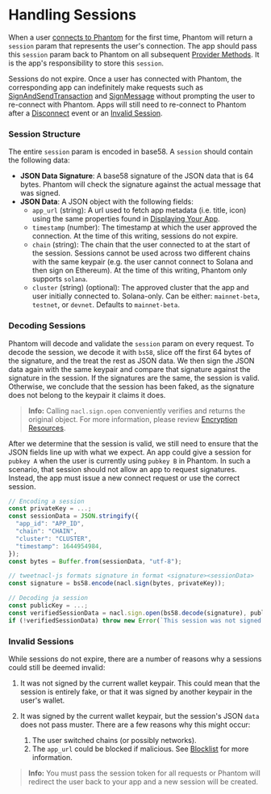 # Handling Sessions

When a user [connects to Phantom](provider-methods/connect.md) for the first time, Phantom will return a `session` param that represents the user's connection. The app should pass this `session` param back to Phantom on all subsequent [Provider Methods](provider-methods/). It is the app's responsibility to store this `session`.

Sessions do not expire. Once a user has connected with Phantom, the corresponding app can indefinitely make requests such as [SignAndSendTransaction](provider-methods/signandsendtransaction.md) and [SignMessage](provider-methods/signmessage.md) without prompting the user to re-connect with Phantom. Apps will still need to re-connect to Phantom after a [Disconnect](provider-methods/disconnect.md) event or an [Invalid Session](handling-sessions.md#invalid-sessions).

### Session Structure

The entire `session` param is encoded in base58. A `session` should contain the following data:

* **JSON Data Signature**: A base58 signature of the JSON data that is 64 bytes. Phantom will check the signature against the actual message that was signed.
* **JSON Data**: A JSON object with the following fields:
  * `app_url` (string): A url used to fetch app metadata (i.e. title, icon) using the same properties found in [Displaying Your App](../best-practices/displaying-your-app.md).
  * `timestamp` (number): The timestamp at which the user approved the connection. At the time of this writing, sessions do not expire.
  * `chain` (string): The chain that the user connected to at the start of the session. Sessions cannot be used across two different chains with the same keypair (e.g. the user cannot connect to Solana and then sign on Ethereum). At the time of this writing, Phantom only supports `solana`.
  * `cluster` (string) (optional): The approved cluster that the app and user initially connected to. Solana-only. Can be either: `mainnet-beta`, `testnet`, or `devnet`. Defaults to `mainnet-beta`.

### Decoding Sessions

Phantom will decode and validate the `session` param on every request. To decode the session, we decode it with `bs58`, slice off the first 64 bytes of the signature, and the treat the rest as JSON data. We then sign the JSON data again with the same keypair and compare that signature against the signature in the session. If the signatures are the same, the session is valid. Otherwise, we conclude that the session has been faked, as the signature does not belong to the keypair it claims it does.

> **Info:** Calling `nacl.sign.open` conveniently verifies and returns the original object. For more information, please review [Encryption Resources](encryption.md#encryption-resources).

After we determine that the session is valid, we still need to ensure that the JSON fields line up with what we expect. An app could give a session for `pubkey A` when the user is currently using `pubkey B` in Phantom. In such a scenario, that session should not allow an app to request signatures. Instead, the app must issue a new connect request or use the correct session.

```javascript
// Encoding a session
const privateKey = ...;
const sessionData = JSON.stringify({
  "app_id": "APP_ID",
  "chain": "CHAIN",
  "cluster": "CLUSTER",
  "timestamp": 1644954984,
});
const bytes = Buffer.from(sessionData, "utf-8");

// tweetnacl-js formats signature in format <signature><sessionData>
const signature = bs58.encode(nacl.sign(bytes, privateKey));

// Decoding ja session
const publicKey = ...;
const verifiedSessionData = nacl.sign.open(bs58.decode(signature), publicKey.toBytes());
if (!verifiedSessionData) throw new Error(`This session was not signed by ${publicKey}`);
```

### Invalid Sessions

While sessions do not expire, there are a number of reasons why a sessions could still be deemed invalid:

1. It was not signed by the current wallet keypair. This could mean that the session is entirely fake, or that it was signed by another keypair in the user's wallet.
2.  It was signed by the current wallet keypair, but the session's JSON `data` does not pass muster. There are a few reasons why this might occur:

    1. The user switched chains (or possibly networks).
    2. The `app_url` could be blocked if malicious. See [Blocklist](../developer-powertools/blocklist.md) for more information.

> **Info:** You must pass the session token for all requests or Phantom will redirect the user back to your app and a new session will be created.
